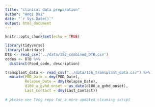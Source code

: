 ```yaml
---
title: "clinical data preparation"
author: "Anqi Dai"
date: "`r Sys.Date()`"
output: html_document
---
```


```r
knitr::opts_chunk$set(echo = TRUE)
```

```r
library(tidyverse)
library(lubridate)
DTB <- read_csv('../data/152_combined_DTB.csv')
codes <- DTB %>% 
  distinct(Food_code, description)
```


```r
transplant_data <- read_csv("../data/156_transplant_data.csv") %>% 
  mutate(POD_Date = dmy(POD_Date),
         Relapse_Date = dmy(Relapse_Date),
         d100_a_gvhd_onset = as_date(d100_a_gvhd_onset),
         Last_Contact = dmy(Last_Contact))
  
# please see Teng repo for a more updated cleaning script

```


